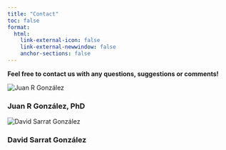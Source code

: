 ```yaml
---
title: "Contact"
toc: false
format:
  html:
    link-external-icon: false
    link-external-newwindow: false
    anchor-sections: false
---
```


**Feel free to contact us with any questions, suggestions or comments!**

::: {.container .mt-5}

```{=html}
<div class="contact-grid">
  <div class="contact-card h-100">
    <div class="contact-card__header">
      <img src="images/jr.jpg" alt="Juan R González" class="contact-card__photo" onerror="this.style.display='none'">
      <div class="contact-card__avatar" aria-hidden="true">
        <i class="bi bi-person-circle"></i>
      </div>
    </div>
    <div class="contact-card__body">
      <h3 class="contact-card__name">Juan R González, PhD</h3>

      <div class="contact-card__actions">
        <a class="contact-social" href="mailto:juanr.gonzalez@isglobal.org" aria-label="Email Juan"><i class="bi bi-envelope-fill"></i></a>
        <a class="contact-social" href="https://www.linkedin.com/in/juan-r-gonzalez-50a808171" target="_blank" rel="noopener" aria-label="LinkedIn Juan"><i class="bi bi-linkedin"></i></a>
        <a class="contact-social" href="https://github.com/isglobal-brge" target="_blank" rel="noopener" aria-label="GitHub Juan"><i class="bi bi-github"></i></a>
      </div>
    </div>
  </div>

  <div class="contact-card h-100">
    <div class="contact-card__header">
      <img src="images/david.jpeg" alt="David Sarrat González" class="contact-card__photo" onerror="this.style.display='none'">
      <div class="contact-card__avatar" aria-hidden="true">
        <i class="bi bi-person-circle"></i>
      </div>
    </div>
    <div class="contact-card__body">
      <h3 class="contact-card__name">David Sarrat González</h3>

      <div class="contact-card__actions">
        <a class="contact-social" href="mailto:david.sarrat@isglobal.org" aria-label="Email David"><i class="bi bi-envelope-fill"></i></a>
        <a class="contact-social" href="https://www.linkedin.com/in/davidsarratgonzalez" target="_blank" rel="noopener" aria-label="LinkedIn David"><i class="bi bi-linkedin"></i></a>
        <a class="contact-social" href="https://github.com/davidsarratgonzalez" target="_blank" rel="noopener" aria-label="GitHub David"><i class="bi bi-github"></i></a>
        <a class="contact-social" href="https://davidsarratgonzalez.github.io" target="_blank" rel="noopener" aria-label="David's Website"><i class="bi bi-globe"></i></a>
      </div>
    </div>
  </div>
</div>
```

:::
